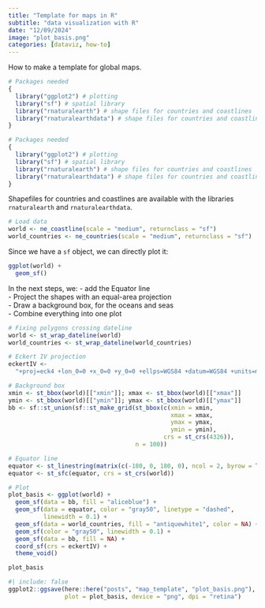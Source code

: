 ```yaml
---
title: "Template for maps in R"
subtitle: "data visualization with R"
date: "12/09/2024"
image: "plot_basis.png"
categories: [dataviz, how-to]
---
```


How to make a template for global maps.


```r
# Packages needed
{
  library("ggplot2") # plotting
  library("sf") # spatial library
  library("rnaturalearth") # shape files for countries and coastlines
  library("rnaturalearthdata") # shape files for countries and coastlines
}
```

```r
# Packages needed
{
  library("ggplot2") # plotting
  library("sf") # spatial library
  library("rnaturalearth") # shape files for countries and coastlines
  library("rnaturalearthdata") # shape files for countries and coastlines
}
```

Shapefiles for countries and coastlines are available with the libraries
`rnaturalearth` and `rnaturalearthdata`.

```r
# Load data
world <- ne_coastline(scale = "medium", returnclass = "sf")
world_countries <- ne_countries(scale = "medium", returnclass = "sf")
```

Since we have a `sf` object, we can directly plot it:  

```r
ggplot(world) +
  geom_sf()
```

In the next steps, we:
- add the Equator line  
- Project the shapes with an equal-area projection  
- Draw a background box, for the oceans and seas  
- Combine everything into one plot  
  
```r
# Fixing polygons crossing dateline
world <- st_wrap_dateline(world)
world_countries <- st_wrap_dateline(world_countries)

# Eckert IV projection
eckertIV <-
  "+proj=eck4 +lon_0=0 +x_0=0 +y_0=0 +ellps=WGS84 +datum=WGS84 +units=m +no_defs"

# Background box
xmin <- st_bbox(world)[["xmin"]]; xmax <- st_bbox(world)[["xmax"]]
ymin <- st_bbox(world)[["ymin"]]; ymax <- st_bbox(world)[["ymax"]]
bb <- sf::st_union(sf::st_make_grid(st_bbox(c(xmin = xmin,
                                              xmax = xmax,
                                              ymax = ymax,
                                              ymin = ymin),
                                            crs = st_crs(4326)),
                                    n = 100))

# Equator line
equator <- st_linestring(matrix(c(-180, 0, 180, 0), ncol = 2, byrow = TRUE))
equator <- st_sfc(equator, crs = st_crs(world))

# Plot
plot_basis <- ggplot(world) +
  geom_sf(data = bb, fill = "aliceblue") +
  geom_sf(data = equator, color = "gray50", linetype = "dashed",
          linewidth = 0.1) +
  geom_sf(data = world_countries, fill = "antiquewhite1", color = NA) +
  geom_sf(color = "gray50", linewidth = 0.1) +
  geom_sf(data = bb, fill = NA) +
  coord_sf(crs = eckertIV) +
  theme_void()

plot_basis
```

```r
#| include: false
ggplot2::ggsave(here::here("posts", "map_template", "plot_basis.png"),
                plot = plot_basis, device = "png", dpi = "retina")
```

